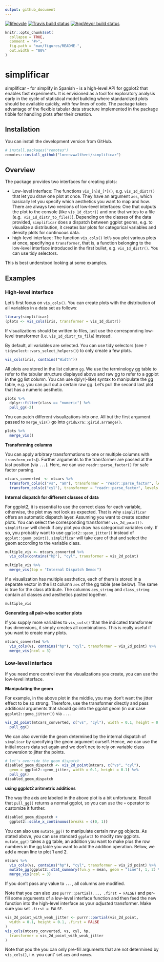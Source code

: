 ```yaml
---
output: github_document
---
```

[![lifecycle](https://img.shields.io/badge/lifecycle-experimental-orange.svg)](https://www.tidyverse.org/life cycle/#experimental)
  [![Travis build status](https://travis-ci.org/lorenzwalthert/simplificar.svg?branch=master)](https://travis-ci.org/lorenzwalthert/simplificar)
  [![AppVeyor build status](https://ci.appveyor.com/api/projects/status/github/lorenzwalthert/simplificar?branch=master&svg=true)](https://ci.appveyor.com/project/lorenzwalthert/simplificar)<!-- README.md is generated from README.Rmd. Please edit that file --> 
<!-- README.md is generated from README.Rmd. Please edit that file -->

```r
knitr::opts_chunk$set(
  collapse = TRUE,
  comment = "#>",
  fig.path = "man/figures/README-",
  out.width = "80%"
)
```


# simplificar

simplificar - for simplify in Spanish - is a high-level API for ggplot2 that 
enables fast experiments. It is envisioned as a tool for exploratory analysis 
early in the cycle of statistical model building where standardized plots 
should be available quickly, with few lines of code. The package takes 
advantage of the flexible tabular data structure implemented in the package 
tibble for handling plots after their creation.

## Installation

You can install the development version from GitHub.

```r
# install.packages("remotes")
remotes::install_github("lorenzwalthert/simplificar")
```


## Overview

The package provides two interfaces for creating plots: 

* Low-level interface: The functions `vis_[n]d_[*]()`, e.g. `vis_1d_distr()` 
  that 
  let you draw one plot at once. They have an argument `aes`, which basically 
  let you specify which aesthetics you want to map and how. There are always
  two versions of low-level interfaces: One that outputs the plot to the 
  console (like `vis_1d_distr()` and one that writes to a file (e.g. 
  `vis_1d_distr_to_file()`). Depending on the classes of the data provided, 
  `simplificar` does a dispatch between ggplot geoms, e.g. to visualize a 
  distribution, it creates bar plots for categorical variables and density 
  plots for continuous data.
* high-level interface: The function `vis_cols()` let's you plot various plots 
  at once, specifying a `transformer`, that is, a function belonging to the 
  low-level interface introduced in the first bullet, e.g. `vis_1d_distr()`. 
  You can use tidy selectors. 

This is best understood looking at some examples.

## Examples

### High-level interface

Let's first focus on `vis_cols()`. You can create plots with the distribution 
of all variables in a data set as follows:

```r
library(simplificar)
(plots <- vis_cols(iris, transformer = vis_1d_distr))
```

If visualizations should be written to files, just use the 
corresponding low-level transformer (i.e. `vis_1d_distr_to_file`)
instead.

By default, all variables are selected. You can use tidy selectors (see 
`?tidyselect::vars_select_helpers()`) to only create a few plots.
```r
vis_cols(iris, contains("Width"))
```

All plots are stored in the list column `gg`. We use the terminology gg table 
to refer to the tabular structure displayed above and raw gg to refer to a ggplot
in the gg list column. You can use dplyr(-like) syntax
to manipulate the gg table, e.g. you can pull out a certain raw gg. 
Let's pull the second last plot that has a numeric aesthetic.
```r
plots %>%
  dplyr::filter(class == "numeric") %>%
  pull_gg(-2)
```


You can patch different visualizations into one. All but the first argument 
passed to `merge_vis()` go into `gridExra::girid.arrange()`.
```r
plots %>%
  merge_vis()
```

**Transforming columns**

You can apply arbitrary transformations to one or multiple columns with 
`transform_cols`(). Further arguments to the transformer are passed at the last 
position (via `...`). Here, we can use `readr::parse_factor()` for safe factor 
parsing.

```r
mtcars_converted  <- mtcars %>%
  transform_cols(c("vs", "am"), transformer = "readr::parse_factor", levels = 1:0) %>%
  transform_cols(c("cyl"), transformer = "readr::parse_factor", levels = c(4, 6, 8))

```

**Internal dispatch for different classes of data**

For ggplot2, it is essential to use the correct class for each variable, 
otherwise, the plot may not look as expected. That is why `simplificar`
offers an automatic dispatch layer. Assuming you want to create scatter plots. 
You can select the corresponding transformer `vis_2d_point()`. 
`simplificar` will check if any plot you draw has categorical variables only. 
If so, you probably want to use `ggplot2::geom_jitter()` instead of 
`ggplot::geom_point()`. `simplificar` will take care of that and select the 
geom according to the variable class.

```r
multiple_vis <- mtcars_converted %>%
  vis_cols(contains("hp"), "cyl", transformer = vis_2d_point) 

multiple_vis %>%
  merge_vis(top = "Internal Dispatch Demo:")
```

If a visualization has multiple aesthetics, each of them is stored in a separate
vector in the list column `aes` of the gg table (see below). The same is true 
for the class attribute. The columns `aes_string` and `class_string` contain all
classes and aesthetics pasted together.

```r
multiple_vis
```

**Generating all pair-wise scatter plots**

If you supply more variables to `vis_cols()` than the indicated 
transformer has dimensions, it simply creates all combinations. This is really useful if 
you want to create many plots.

```r
mtcars_converted %>%
  vis_cols(vs, contains("hp"), "cyl", transformer = vis_2d_point) %>%
  merge_vis(ncol = 3)
```

### Low-level interface

If you need more control over the visualizations you create, you can use the 
low-level interface.

**Manipulating the geom**

For example, in the above plot in the middle, you may don't want the jitter
effect to be so strong. Therefore, use the transformer directly and pass 
additional arguments that should go into the ggplot geom (in our
case `ggplot2::gemo_jitter()`) via `...`.

```r
vis_2d_point(mtcars_converted, c("vs", "cyl"), width = 0.1, height = 0.1) %>%
  pull_gg()
```

We can also override the geom determined by the internal dispatch of `simplicar`
by specifying the geom argument ourself. Hence, we can use the initial `mtcars` 
data set again and we don't nee to rely on variable class conversion to jitter 
the points. 
```r
# let's override the geom dispatch
disabled_geom_dispatch <- vis_2d_point(mtcars, c("vs", "cyl"), 
  geom = ggplot2::geom_jitter, width = 0.1, height = 0.1) %>%
  pull_gg()
disabled_geom_dispatch
```

**using ggplot2 aritmetric additions**

The way the axis are labeled in the above plot is a bit unfortunate. Recall 
that `pull_gg()` returns a normal ggplot, so you can use the `+` operator to 
customize it further.

```r
disabled_geom_dispatch + 
  ggplot2::scale_x_continuous(breaks = c(0, 1))

```

You can also use `mutate_gg()` to manipulate certain raw gg objects.
As stated above, you can use standard `ggplot2` to modify raw ggplots.
`mutate_gg()` takes a gg table, an addition you want to make plus the
row numbers in the gg table you want to add the addition operation.
Below, we add a mean line to plot 1 and 2.

```r
mtcars %>%
  vis_cols(vs, contains("hp"), "cyl", transformer = vis_2d_point) %>%
  mutate_gg(ggplot2::stat_summary(fun.y = mean, geom = "line"), 1, 2) %>%
  merge_vis(ncol = 3)
```

If you don't pass any value to `...`, all columns are modified.

Note that you can also use `purrr::partial(..., .first = FALSE)` and per-fill 
some arguments of a low-level interface function and then feed the new function into 
the high-level interface as your *adjusted* transformer. Make sure you set 
`.first = FALSE`.
```r
vis_2d_point_with_weak_jitter <- purrr::partial(vis_2d_point, 
  width = 0.1, height = 0.1, .first = FALSE
)
vis_cols(mtcars_converted, vs, cyl, hp,
  transformer = vis_2d_point_with_weak_jitter
)
```

Note that you the you can only pre-fill arguments that are not determined by 
`vis_cols()`, i.e. you cant' set `aes` and `names`.
